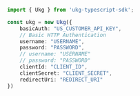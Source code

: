 ```typescript index.ts
import { Ukg } from 'ukg-typescript-sdk';

const ukg = new Ukg({
    basicAuth: "US_CUSTOMER_API_KEY",
    // Basic HTTP Authentication
    username: "USERNAME",
    password: "PASSWORD",
    // username: "USERNAME"
    // password: "PASSWORD"
    clientId: "CLIENT_ID",
    clientSecret: "CLIENT_SECRET",
    redirectUri: "REDIRECT_URI"
})
```